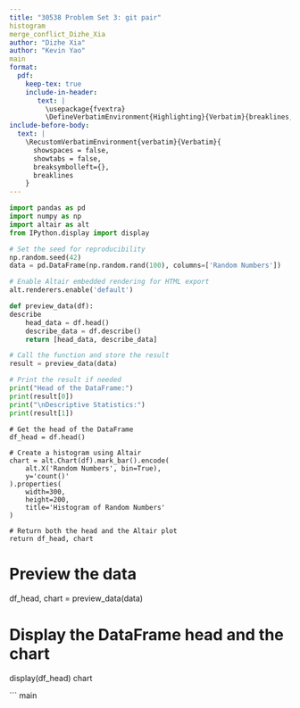 ```yaml
---
title: "30538 Problem Set 3: git pair"
histogram
merge_conflict_Dizhe_Xia
author: "Dizhe Xia"
author: "Kevin Yao"
main
format: 
  pdf:
    keep-tex: true
    include-in-header: 
       text: |
         \usepackage{fvextra}
         \DefineVerbatimEnvironment{Highlighting}{Verbatim}{breaklines,commandchars=\\\{\}}
include-before-body:
  text: |
    \RecustomVerbatimEnvironment{verbatim}{Verbatim}{
      showspaces = false,
      showtabs = false,
      breaksymbolleft={},
      breaklines
    }
---
```


```python
import pandas as pd
import numpy as np
import altair as alt
from IPython.display import display

# Set the seed for reproducibility
np.random.seed(42)
data = pd.DataFrame(np.random.rand(100), columns=['Random Numbers'])

# Enable Altair embedded rendering for HTML export
alt.renderers.enable('default')

def preview_data(df):
describe
    head_data = df.head()
    describe_data = df.describe()
    return [head_data, describe_data]

# Call the function and store the result
result = preview_data(data)

# Print the result if needed
print("Head of the DataFrame:")
print(result[0])
print("\nDescriptive Statistics:")
print(result[1])
```

    # Get the head of the DataFrame
    df_head = df.head()
    
    # Create a histogram using Altair
    chart = alt.Chart(df).mark_bar().encode(
        alt.X('Random Numbers', bin=True),
        y='count()'
    ).properties(
        width=300,
        height=200,
        title='Histogram of Random Numbers'
    )
    
    # Return both the head and the Altair plot
    return df_head, chart

# Preview the data
df_head, chart = preview_data(data)

# Display the DataFrame head and the chart
display(df_head) 
chart

```
main

